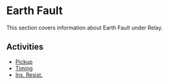 # Earth Fault

This section covers information about Earth Fault under Relay.

## Activities

- [Pickup](/docs/relay/earth-fault/pickup)
- [Timing](/docs/relay/earth-fault/timing)
- [Ins. Resist.](/docs/relay/earth-fault/ins-resist)

